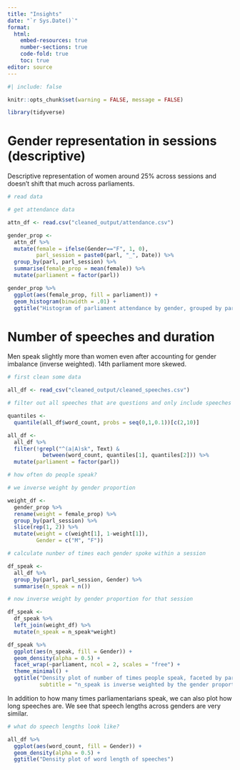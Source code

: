 ---
title: "Insights"
date: "`r Sys.Date()`"
format:
  html:
    embed-resources: true
    number-sections: true
    code-fold: true
    toc: true
editor: source
---

```{r}
#| include: false

knitr::opts_chunk$set(warning = FALSE, message = FALSE)

library(tidyverse)

```


# Gender representation in sessions (descriptive)

Descriptive representation of women around 25% across sessions and doesn't shift that much across parliaments.

```{r}

# read data

# get attendance data

attn_df <- read.csv("cleaned_output/attendance.csv")

gender_prop <-
  attn_df %>%
  mutate(female = ifelse(Gender=="F", 1, 0),
         parl_session = paste0(parl, "_", Date)) %>%
  group_by(parl, parl_session) %>%
  summarise(female_prop = mean(female)) %>%
  mutate(parliament = factor(parl))

gender_prop %>%
  ggplot(aes(female_prop, fill = parliament)) +
  geom_histogram(binwidth = .01) +
  ggtitle("Histogram of parliament attendance by gender, grouped by parliament")


```


# Number of speeches and duration

Men speak slightly more than women even after accounting for gender imbalance (inverse weighted). 14th parliament more skewed.

```{r}
# first clean some data

all_df <- read_csv("cleaned_output/cleaned_speeches.csv")

# filter out all speeches that are questions and only include speeches whose lengths are between 10 and 90 percentile

quantiles <-
  quantile(all_df$word_count, probs = seq(0,1,0.1))[c(2,10)]

all_df <-
  all_df %>%
  filter(!grepl("^(a|A)sk", Text) &
           between(word_count, quantiles[1], quantiles[2])) %>%
  mutate(parliament = factor(parl))


```


```{r}

# how often do people speak?

# we inverse weight by gender proportion

weight_df <-
  gender_prop %>%
  rename(weight = female_prop) %>%
  group_by(parl_session) %>%
  slice(rep(1, 2)) %>%
  mutate(weight = c(weight[1], 1-weight[1]),
         Gender = c("M", "F"))

# calculate nunber of times each gender spoke within a session

df_speak <-
  all_df %>%
  group_by(parl, parl_session, Gender) %>%
  summarise(n_speak = n())

# now inverse weight by gender proportion for that session

df_speak <-
  df_speak %>%
  left_join(weight_df) %>%
  mutate(n_speak = n_speak*weight)

df_speak %>%
  ggplot(aes(n_speak, fill = Gender)) +
  geom_density(alpha = 0.5) +
  facet_wrap(~parliament, ncol = 2, scales = "free") +
  theme_minimal() +
  ggtitle("Density plot of number of times people speak, faceted by parliament",
          subtitle = "n_speak is inverse weighted by the gender proportion for that parliamentary session")

```


In addition to how many times parliamentarians speak, we can also plot how long speeches are. We see that speech lengths across genders are very similar.

```{r}

# what do speech lengths look like?

all_df %>%
  ggplot(aes(word_count, fill = Gender)) +
  geom_density(alpha = 0.5) +
  ggtitle("Density plot of word length of speeches")

```
